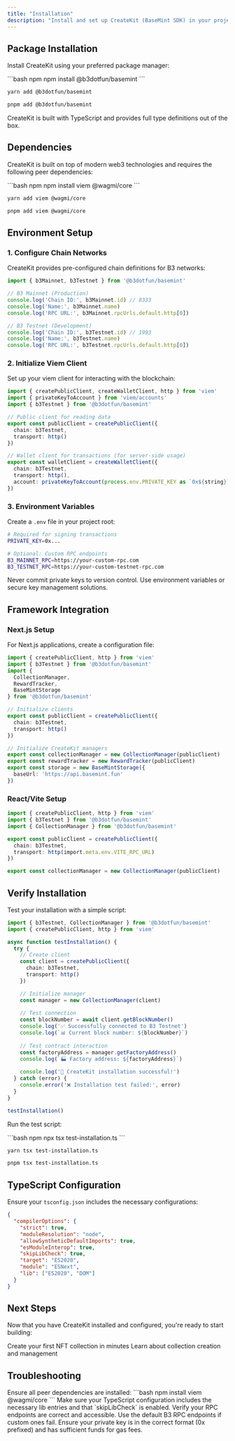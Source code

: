 ```yaml
---
title: "Installation"
description: "Install and set up CreateKit (BaseMint SDK) in your project"
---
```


## Package Installation

Install CreateKit using your preferred package manager:

<CodeGroup>
```bash npm
npm install @b3dotfun/basemint
```

```bash yarn
yarn add @b3dotfun/basemint
```

```bash pnpm
pnpm add @b3dotfun/basemint
```
</CodeGroup>

<Note>
CreateKit is built with TypeScript and provides full type definitions out of the box.
</Note>

## Dependencies

CreateKit is built on top of modern web3 technologies and requires the following peer dependencies:

<CodeGroup>
```bash npm
npm install viem @wagmi/core
```

```bash yarn
yarn add viem @wagmi/core
```

```bash pnpm
pnpm add viem @wagmi/core
```
</CodeGroup>

## Environment Setup

### 1. Configure Chain Networks

CreateKit provides pre-configured chain definitions for B3 networks:

```typescript title="chains.ts"
import { b3Mainnet, b3Testnet } from '@b3dotfun/basemint'

// B3 Mainnet (Production)
console.log('Chain ID:', b3Mainnet.id) // 8333
console.log('Name:', b3Mainnet.name)
console.log('RPC URL:', b3Mainnet.rpcUrls.default.http[0])

// B3 Testnet (Development)
console.log('Chain ID:', b3Testnet.id) // 1993
console.log('Name:', b3Testnet.name)
console.log('RPC URL:', b3Testnet.rpcUrls.default.http[0])
```

### 2. Initialize Viem Client

Set up your viem client for interacting with the blockchain:

```typescript title="client.ts"
import { createPublicClient, createWalletClient, http } from 'viem'
import { privateKeyToAccount } from 'viem/accounts'
import { b3Testnet } from '@b3dotfun/basemint'

// Public client for reading data
export const publicClient = createPublicClient({
  chain: b3Testnet,
  transport: http()
})

// Wallet client for transactions (for server-side usage)
export const walletClient = createWalletClient({
  chain: b3Testnet,
  transport: http(),
  account: privateKeyToAccount(process.env.PRIVATE_KEY as `0x${string}`)
})
```

### 3. Environment Variables

Create a `.env` file in your project root:

```bash title=".env"
# Required for signing transactions
PRIVATE_KEY=0x...

# Optional: Custom RPC endpoints
B3_MAINNET_RPC=https://your-custom-rpc.com
B3_TESTNET_RPC=https://your-custom-testnet-rpc.com
```

<Warning>
Never commit private keys to version control. Use environment variables or secure key management solutions.
</Warning>

## Framework Integration

### Next.js Setup

For Next.js applications, create a configuration file:

```typescript title="lib/createkit.ts"
import { createPublicClient, http } from 'viem'
import { b3Testnet } from '@b3dotfun/basemint'
import { 
  CollectionManager, 
  RewardTracker, 
  BaseMintStorage 
} from '@b3dotfun/basemint'

// Initialize clients
export const publicClient = createPublicClient({
  chain: b3Testnet,
  transport: http()
})

// Initialize CreateKit managers
export const collectionManager = new CollectionManager(publicClient)
export const rewardTracker = new RewardTracker(publicClient)
export const storage = new BaseMintStorage({
  baseUrl: 'https://api.basemint.fun'
})
```

### React/Vite Setup

```typescript title="src/lib/createkit.ts"
import { createPublicClient, http } from 'viem'
import { b3Testnet } from '@b3dotfun/basemint'
import { CollectionManager } from '@b3dotfun/basemint'

export const publicClient = createPublicClient({
  chain: b3Testnet,
  transport: http(import.meta.env.VITE_RPC_URL)
})

export const collectionManager = new CollectionManager(publicClient)
```

## Verify Installation

Test your installation with a simple script:

```typescript title="test-installation.ts"
import { b3Testnet, CollectionManager } from '@b3dotfun/basemint'
import { createPublicClient, http } from 'viem'

async function testInstallation() {
  try {
    // Create client
    const client = createPublicClient({
      chain: b3Testnet,
      transport: http()
    })

    // Initialize manager
    const manager = new CollectionManager(client)
    
    // Test connection
    const blockNumber = await client.getBlockNumber()
    console.log('✅ Successfully connected to B3 Testnet')
    console.log(`📊 Current block number: ${blockNumber}`)
    
    // Test contract interaction
    const factoryAddress = manager.getFactoryAddress()
    console.log(`🏭 Factory address: ${factoryAddress}`)
    
    console.log('🎉 CreateKit installation successful!')
  } catch (error) {
    console.error('❌ Installation test failed:', error)
  }
}

testInstallation()
```

Run the test script:

<CodeGroup>
```bash npm
npx tsx test-installation.ts
```

```bash yarn
yarn tsx test-installation.ts
```

```bash pnpm
pnpm tsx test-installation.ts
```
</CodeGroup>

## TypeScript Configuration

Ensure your `tsconfig.json` includes the necessary configurations:

```json title="tsconfig.json"
{
  "compilerOptions": {
    "strict": true,
    "moduleResolution": "node",
    "allowSyntheticDefaultImports": true,
    "esModuleInterop": true,
    "skipLibCheck": true,
    "target": "ES2020",
    "module": "ESNext",
    "lib": ["ES2020", "DOM"]
  }
}
```

## Next Steps

Now that you have CreateKit installed and configured, you're ready to start building:

<CardGroup cols={2}>
  <Card title="Quick Start Guide" icon="rocket" href="/createkit/quickstart">
    Create your first NFT collection in minutes
  </Card>
  <Card title="Collection Management" icon="folder" href="/createkit/collections">
    Learn about collection creation and management
  </Card>
</CardGroup>

## Troubleshooting

<AccordionGroup>
  <Accordion title="Module not found errors">
    Ensure all peer dependencies are installed:
    ```bash
    npm install viem @wagmi/core
    ```
  </Accordion>

  <Accordion title="TypeScript errors">
    Make sure your TypeScript configuration includes the necessary lib entries and that `skipLibCheck` is enabled.
  </Accordion>

  <Accordion title="Network connection issues">
    Verify your RPC endpoints are correct and accessible. Use the default B3 RPC endpoints if custom ones fail.
  </Accordion>

  <Accordion title="Private key format errors">
    Ensure your private key is in the correct format (0x prefixed) and has sufficient funds for gas fees.
  </Accordion>
</AccordionGroup>
